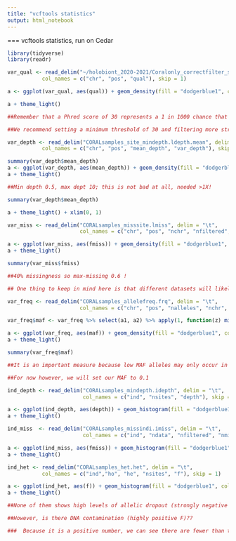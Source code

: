 ---
title: "vcftools statistics"
output: html_notebook
---
===
vcftools statistics, run on Cedar

```{r}
library(tidyverse)
library(readr)
```

```{r}
var_qual <- read_delim("~/holobiont_2020-2021/Coralonly_correctfilter_stats_25Feb2022/CORALsamples_sitequal.lqual", delim = "\t",
           col_names = c("chr", "pos", "qual"), skip = 1)
```

```{r}
a <- ggplot(var_qual, aes(qual)) + geom_density(fill = "dodgerblue1", colour = "black", alpha = 0.3) + xlim(0,1000)

a + theme_light()

##Remember that a Phred score of 30 represents a 1 in 1000 chance that our SNP call is erroneous. Clearly most sites exceed this - suggesting we have a lot of high confidence calls. This is most probably because we have sufficient read depth (as you will see in the next section). However since most sites have a high quality we can see that filtering on this is not really going to be that useful.

##We recommend setting a minimum threshold of 30 and filtering more strongly on other aspects of the data.
```
```{r}
var_depth <- read_delim("CORALsamples_site_mindepth.ldepth.mean", delim = "\t",
           col_names = c("chr", "pos", "mean_depth", "var_depth"), skip = 1)
```
```{r}


summary(var_depth$mean_depth)
a <- ggplot(var_depth, aes(mean_depth)) + geom_density(fill = "dodgerblue1", colour = "black", alpha = 0.3)+ xlim(0,25)
a + theme_light()

##Min depth 0.5, max dept 10; this is not bad at all, needed >1X! 
```
```{r}
summary(var_depth$mean_depth)

a + theme_light() + xlim(0, 1)
```

```{r}
var_miss <- read_delim("CORALsamples_misssite.lmiss", delim = "\t",
                       col_names = c("chr", "pos", "nchr", "nfiltered", "nmiss", "fmiss"), skip = 1)
```

```{r}
a <- ggplot(var_miss, aes(fmiss)) + geom_density(fill = "dodgerblue1", colour = "black", alpha = 0.3)
a + theme_light()
```
```{r}
summary(var_miss$fmiss)

##40% missingness so max-missing 0.6 !  

## One thing to keep in mind here is that different datasets will likely have different missingness profiles. RAD-sequencing data for example is likely to have a slightly higher mean missingnes than whole genome resequencing data because it is a random sample of RAD sites from each individual genome - meaning it is very unlikely all individuals will share exactly the same loci (although you would hope the majority share a subset).
```

```{r}
var_freq <- read_delim("CORALsamples_allelefreq.frq", delim = "\t",
                       col_names = c("chr", "pos", "nalleles", "nchr", "a1", "a2"), skip = 1)
```

```{r}
var_freq$maf <- var_freq %>% select(a1, a2) %>% apply(1, function(z) min(z))
```

```{r}
a <- ggplot(var_freq, aes(maf)) + geom_density(fill = "dodgerblue1", colour = "black", alpha = 0.3)
a + theme_light()

summary(var_freq$maf)

##It is an important measure because low MAF alleles may only occur in one or two individuals. It is possible that some of these low frequency alleles are in fact unreliable base calls - i.e. a source of error. 

##For now however, we will set our MAF to 0.1
```
```{r}
ind_depth <- read_delim("CORALsamples_mindepth.idepth", delim = "\t",
                        col_names = c("ind", "nsites", "depth"), skip = 1)

a <- ggplot(ind_depth, aes(depth)) + geom_histogram(fill = "dodgerblue1", colour = "black", alpha = 0.3)
a + theme_light()
```
```{r}
ind_miss  <- read_delim("CORALsamples_missindi.imiss", delim = "\t",
                        col_names = c("ind", "ndata", "nfiltered", "nmiss", "fmiss"), skip = 1)

a <- ggplot(ind_miss, aes(fmiss)) + geom_histogram(fill = "dodgerblue1", colour = "black", alpha = 0.3)
a + theme_light()
```
```{r}
ind_het <- read_delim("CORALsamples_het.het", delim = "\t",
           col_names = c("ind","ho", "he", "nsites", "f"), skip = 1)

a <- ggplot(ind_het, aes(f)) + geom_histogram(fill = "dodgerblue1", colour = "black", alpha = 0.3)
a + theme_light()
```

```{r}
##None of them shows high levels of allelic dropout (strongly negative F)

##However, is there DNA contamination (highly positive F)?? 

###  Because it is a positive number, we can see there are fewer than the expected number of heterozygotes according to the Hardy-Weinberg Principle. Too few heterozygotes can imply inbreeding. Makes sense with corals -- clones? 
```

